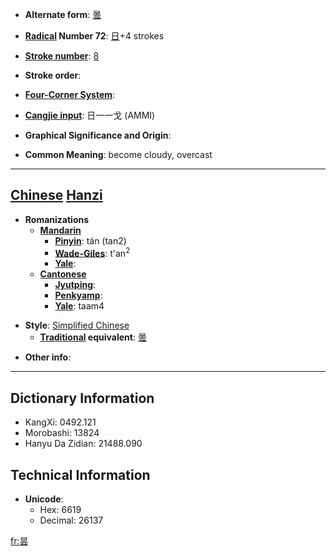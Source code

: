 * '''Alternate form''': [[曇]]

* '''[[Wiktionary:Chinese radical index| Radical]] Number 72''': [[Wiktionary:Chinese radical index 日|日]]+4 strokes

* '''[[Wiktionary:Chinese total strokes index|Stroke number]]''': [[Wiktionary:Chinese total strokes index 8|8]]

* '''Stroke order''': 

* '''[[Wiktionary:Chinese four corner index|Four-Corner System]]''': 

* '''[[Wiktionary:Chinese Cangjie index|Cangjie input]]''': 日一一戈 (AMMI)

* '''Graphical Significance and Origin''': 

* '''Common Meaning''': become cloudy, overcast

----

== [[Chinese]] [[Hanzi]] ==

* '''Romanizations'''
** '''[[Mandarin]]'''
*** '''[[Pinyin]]''': tán (tan2)
*** '''[[Wade-Giles]]''': t'an<sup>2</sup>
*** '''[[Yale]]''': 
** '''[[Cantonese]]'''
*** '''[[Jyutping]]''':
*** '''[[Penkyamp]]''': 
*** '''[[Yale]]''': taam4

* '''Style''': [[Simplified Chinese]] 
** '''[[Traditional Chinese|Traditional]] equivalent''': [[曇]]

* '''Other info''': 

----

== Dictionary Information ==

* KangXi: 0492.121
* Morobashi: 13824
* Hanyu Da Zidian: 21488.090

== Technical Information ==

* '''Unicode''':
** Hex: 6619
** Decimal: 26137

[[fr:昙]]